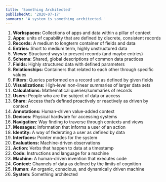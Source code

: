 ```yaml
---
title: 'Something Architected'
publishedAt: '2020-07-17'
summary: 'A system is something architected.'
---
```


1. **Workspaces:** Collections of apps and data within a pillar of context
2. **Apps:** units of capability that are defined by discrete, consistent records
3. **Records:** A medium to longterm container of fields and data
4. **Entries:** Short to medium term, highly unstructured data
5. **Views:** Structured ways to present records (and maybe entries)
6. **Schema:** Shared, global descriptions of common data practices
7. **Fields:** Highly structured data with defined parameters
8. **Relationships:** Containers that related to each other through specific values
9. **Filters:** Queries performed on a record set as defined by given fields
10. **Visualizations:** High-level non-linear summaries of larger data sets
11. **Calculations:** Mathematical queries/summaries of records
12. **Users:** People who are the subject of data or access
13. **Share:** Access that’s defined proactively or reactively as driven by context
14. **Annotations:** Human-driven value-added context
15. **Devices:** Physical hardware for accessing systems
16. **Navigation:** Way finding to traverse through contexts and views
17. **Messages:** Information that informs a user of an action
18. **Identity:** A way of federating a user as defined by data
19. **Interfaces:** Pointer modes for the system
20. **Evaluations:** Machine-driven observations
21. **Action:** Verbs that happen to data at a timestamp
22. **Code:** Instructions and language for a machine
23. **Machine:** A human-driven invention that executes code
24. **Context:** Channels of data as defined by the limits of cognition
25. **Human:** An organic, conscious, and dynamically driven machine
26. **System:** Something architected
